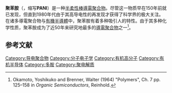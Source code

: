 '''聚苯胺'''（{{lang-en|Polyaniline}}，缩写'''PANI'''）是一种[[半柔性棒聚合物|半柔性棒]][[導電聚合物|導電聚合物]]。尽管这一物质早在150年前就已发现，但直到1980年代由于其高导电性的再发现才获得了科学界的极大关注。在诸多導電聚合物与[[有機半導體|有機半導體]]中，聚苯胺有着多种吸引人的特性。由于其多种化学性质，聚苯胺成为了近50年来研究地最多的[[導電聚合物|導電聚合物]]之一<ref>Okamoto, Yoshikuko and Brenner, Walter (1964) "Polymers", Ch. 7 pp. 125–158 in ''Organic Semiconductors'', Reinhold.</ref>。
<!--
== 历史 ==
{{rough translation}}
As described by [[艾伦·麦克德尔米德|Alan MacDiarmid]],<ref name="Mac">{{Template:Cite journal|doi = 10.1002/1521-3773(20010716)40:14<2581::AID-ANIE2581>3.0.CO;2-2|title = "Synthetic Metals": A Novel Role for Organic Polymers (Nobel Lecture)|journal = Angewandte Chemie International Edition|volume = 40|issue = 14|pages = 2581|year = 2001|last1 = MacDiarmid|first1 = Alan G.}}</ref> the first definitive report of polyaniline did not occur until 1862, which included an [[电化学|electrochemical]] method for the determination of small quantities of aniline.<ref>{{Template:Cite journal|doi = 10.1039/JS8621500161|title = XXIX.-On the production of a blue substance by the electrolysis of sulphate of aniline|journal = Journal of the Chemical Society|volume = 15|pages = 161|year = 1862|last1 = Letheby|first1 = H.}}</ref>

从20世纪早期开始, occasional reports about the structure of PANI were published.  Subsequent to his investigation of other highly-conductive organic materials, MacDiarmid demonstrated the conductive states of polyaniline which arose upon protonic doping of the emeraldine form of polyaniline.<ref name="Chiang">{{Template:Cite journal|last = Chiang|first = J.C.|author2 = MacDiarmid, A. G.|title = 'Polyaniline': Protonic Acid Doping of the Emeraldine Form to the Metallic Regime|doi = 10.1016/0379-6779(86)90070-6|journal = Synthetic Metals|year = 1986|volume = 1|issue = 13|pages = 193}}</ref>  Conductive polymers such as polyaniline remain of widespread interest,<ref>{{Template:Cite journal|doi = 10.1103/RevModPhys.73.681|title = Nobel Lecture: Semiconducting and metallic polymers: The fourth generation of polymeric materials|journal = Reviews of Modern Physics|volume = 73|issue = 3|pages = 681|year = 2001|last1 = Heeger|first1 = Alan|bibcode = 2001RvMP...73..681H}}</ref> providing an opportunity to address fundamental issues of importance to condensed matter physics, including, for example, the metal-insulator transition,<ref>{{Template:Cite journal|doi = 10.1103/PhysRevB.68.245106|title = Applicability of the localization-interaction model to magnetoconductivity studies of polyaniline films at the metal-insulator boundary|journal = Physical Review B|volume = 68|issue = 24|pages = 245106|year = 2003|last1 = Tzamalis|first1 = G.|last2 = Zaidi|first2 = N.|last3 = Monkman|first3 = A.|bibcode = 2003PhRvB..68x5106T}}</ref> the Peierls Instability and [[量子退相干|quantum decoherence]].<ref>{{Template:Cite journal|doi = 10.1103/PhysRevB.82.144201|title = Crucial role of decoherence for electronic transport in molecular wires: Polyaniline as a case study|journal = Physical Review B|volume = 82|issue = 14|pages = 144201|year = 2010|last1 = Cattena|first1 = Carlos J.|last2 = Bustos-Marún|first2 = Raúl A.|last3 = Pastawski|first3 = Horacio M.|bibcode = 2010PhRvB..82n4201C}}</ref>

== Synthesis and properties ==
[[File:Polyaniline_structure.svg|right]]
-->

== 参考文献 ==
{{Reflist|30em}}
[[Category:导电聚合物|Category:导电聚合物]]
[[Category:分子电子学|Category:分子电子学]]
[[Category:有机高分子|Category:有机高分子]]
[[Category:有机半导体|Category:有机半导体]]
[[Category:多胺|Category:多胺]]
[[Category:聚电解质|Category:聚电解质]]